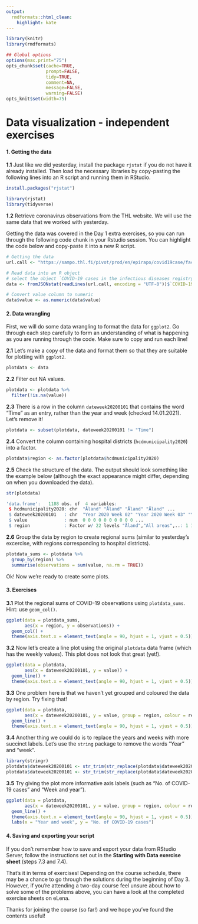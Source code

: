 ```yaml
---
output:
  rmdformats::html_clean:
    highlight: kate
---
```



```r
library(knitr)
library(rmdformats)

## Global options
options(max.print="75")
opts_chunk$set(cache=TRUE,
               prompt=FALSE,
               tidy=TRUE,
               comment=NA,
               message=FALSE,
               warning=FALSE)
opts_knit$set(width=75)
```

# Data visualization - independent exercises

#### **1. Getting the data**

**1.1** Just like we did yesterday, install the package `rjstat` if you do not have it already installed. Then load the necessary libraries by copy-pasting the following lines into an R script and running them in RStudio.

```r
install.packages("rjstat")

library(rjstat)
library(tidyverse)
```

**1.2** Retrieve coronavirus observations from the THL website. We will use the same data that we worked with yesterday.

Getting the data was covered in the Day 1 extra exercises, so you can run through the following code chunk in your Rstudio session. You can highlight the code below and copy-paste it into a new R script.

```r
# Getting the data
url.call <- "https://sampo.thl.fi/pivot/prod/en/epirapo/covid19case/fact_epirapo_covid19case.json?row=hcdmunicipality2020-445222&column=dateweek20200101-509030&filter=measure-444833"

# Read data into an R object
# select the object `COVID-19 cases in the infectious diseases registry`
data <- fromJSONstat(readLines(url.call, encoding = "UTF-8"))$`COVID-19 cases in the infectious diseases registry`

# Convert value column to numeric
data$value <- as.numeric(data$value)
```

#### **2. Data wrangling**

First, we will do some data wrangling to format the data for `ggplot2`. Go through each step carefully to form an understanding of what is happening as you are running through the code. Make sure to copy and run each line!

**2.1** Let's make a copy of the data and format them so that they are suitable for plotting with `ggplot2`.

```r
plotdata <- data
```

**2.2** Filter out NA values.

```r
plotdata <- plotdata %>% 
  filter(!is.na(value))
```

**2.3** There is a row in the column `dateweek20200101` that contains the word "Time" as an entry, rather than the year and week (checked 14.01.2021). Let's remove it!

```r
plotdata <- subset(plotdata, dateweek20200101 != "Time")
```

**2.4** Convert the column containing hospital districts (`hcdmunicipality2020`) into a factor.

```r
plotdata$region <- as.factor(plotdata$hcdmunicipality2020)
```

**2.5** Check the structure of the data. The output should look something like the example below (although the exact appearance might differ, depending on when you downloaded the data).
```r
str(plotdata)
```

```r
'data.frame':	1188 obs. of  4 variables:
 $ hcdmunicipality2020: chr  "Åland" "Åland" "Åland" "Åland" ...
 $ dateweek20200101   : chr  "Year 2020 Week 02" "Year 2020 Week 03" "Year 2020 Week 04" "Year 2020 Week 05" ...
 $ value              : num  0 0 0 0 0 0 0 0 0 0 ...
 $ region             : Factor w/ 22 levels "Åland","All areas",..: 1 1 1 1 1 1 1 1 1 1 ...
```

**2.6** Group the data by region to create regional sums (similar to yesterday's excercise, with regions corresponding to hospital districts).

```r
plotdata_sums <- plotdata %>%
  group_by(region) %>%
  summarise(observations = sum(value, na.rm = TRUE))
```

Ok! Now we're ready to create some plots.

#### **3. Exercises**

**3.1** Plot the regional sums of COVID-19 observations using `plotdata_sums`. Hint: use `geom_col()`.

```r
ggplot(data = plotdata_sums,
       aes(x = region, y = observations)) +
  geom_col() +
  theme(axis.text.x = element_text(angle = 90, hjust = 1, vjust = 0.5))
```

**3.2** Now let's create a line plot using the original `plotdata` data frame (which has the weekly values).
This plot does not look that great (yet!).

```r
ggplot(data = plotdata,
       aes(x = dateweek20200101, y = value)) +
  geom_line() +
  theme(axis.text.x = element_text(angle = 90, hjust = 1, vjust = 0.5))
```

**3.3** One problem here is that we haven't yet grouped and coloured the data by region. Try fixing that!

```r
ggplot(data = plotdata,
       aes(x = dateweek20200101, y = value, group = region, colour = region) +
  geom_line() +
  theme(axis.text.x = element_text(angle = 90, hjust = 1, vjust = 0.5))
```

**3.4** Another thing we could do is to replace the years and weeks with more succinct labels. Let's use the `string` package to remove the words "Year" and "week".

```r
library(stringr)
plotdata$dateweek20200101 <- str_trim(str_replace(plotdata$dateweek20200101, 'Year', '')) 
plotdata$dateweek20200101 <- str_trim(str_replace(plotdata$dateweek20200101, 'Week', '')) 
```

**3.5** Try giving the plot more informative axis labels (such as "No. of COVID-19 cases" and "Week and year").

```r
ggplot(data = plotdata,
       aes(x = dateweek20200101, y = value, group = region, colour = region)) +
  geom_line() +
  theme(axis.text.x = element_text(angle = 90, hjust = 1, vjust = 0.5)) +
  labs(x = "Year and week", y = "No. of COVID-19 cases")
```

#### **4. Saving and exporting your script**

If you don't remember how to save and export your data from RStudio Server, follow the instructions set out in the **Starting with Data exercise sheet** (steps 7.3 and 7.4).

That's it in terms of exercises! Depending on the course schedule, there may be a chance to go through the solutions during the beginning of Day 3. However, if you're attending a two-day course feel unsure about how to solve some of the problems above, you can have a look at the completed exercise sheets on eLena.

Thanks for joining the course (so far!) and we hope you've found the contents useful!